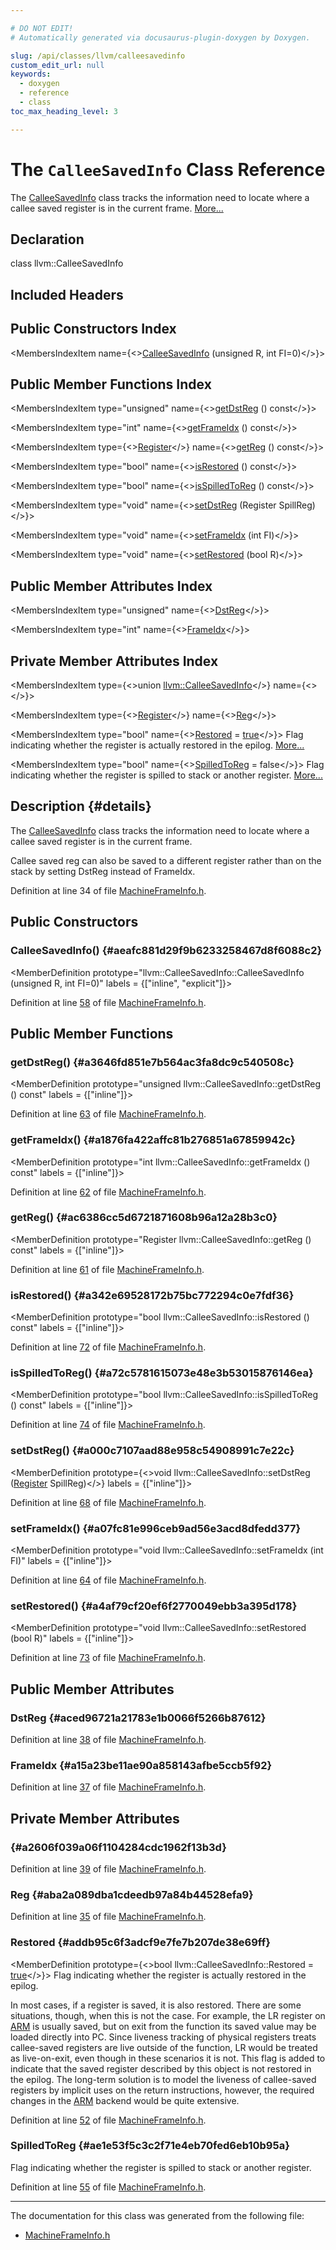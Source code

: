 ```yaml
---

# DO NOT EDIT!
# Automatically generated via docusaurus-plugin-doxygen by Doxygen.

slug: /api/classes/llvm/calleesavedinfo
custom_edit_url: null
keywords:
  - doxygen
  - reference
  - class
toc_max_heading_level: 3

---
```





# The `CalleeSavedInfo` Class Reference

<DoxygenPage pluginConfig={pluginConfig}>

The <a href="/docs/api/classes/llvm/calleesavedinfo">CalleeSavedInfo</a> class tracks the information need to locate where a callee saved register is in the current frame. <a href="#details">More...</a>

## Declaration

<CodeBlock>class llvm::CalleeSavedInfo</CodeBlock>

## Included Headers

<IncludesList>
<IncludesListItem
  filePath="llvm/CodeGen/MachineFrameInfo.h"
  permalink="/docs/api/files/include/include/llvm/include/llvm/codegen/machineframeinfo-h"
  isLocal="true" />
</IncludesList>

## Public Constructors Index

<MembersIndex>

<MembersIndexItem
  name={<><a href="#aeafc881d29f9b6233258467d8f6088c2">CalleeSavedInfo</a> (unsigned R, int FI=0)</>}>
</MembersIndexItem>

</MembersIndex>

## Public Member Functions Index

<MembersIndex>

<MembersIndexItem
  type="unsigned"
  name={<><a href="#a3646fd851e7b564ac3fa8dc9c540508c">getDstReg</a> () const</>}>
</MembersIndexItem>

<MembersIndexItem
  type="int"
  name={<><a href="#a1876fa422affc81b276851a67859942c">getFrameIdx</a> () const</>}>
</MembersIndexItem>

<MembersIndexItem
  type={<><a href="/docs/api/classes/llvm/register">Register</a></>}
  name={<><a href="#ac6386cc5d6721871608b96a12a28b3c0">getReg</a> () const</>}>
</MembersIndexItem>

<MembersIndexItem
  type="bool"
  name={<><a href="#a342e69528172b75bc772294c0e7fdf36">isRestored</a> () const</>}>
</MembersIndexItem>

<MembersIndexItem
  type="bool"
  name={<><a href="#a72c5781615073e48e3b53015876146ea">isSpilledToReg</a> () const</>}>
</MembersIndexItem>

<MembersIndexItem
  type="void"
  name={<><a href="#a000c7107aad88e958c54908991c7e22c">setDstReg</a> (Register SpillReg)</>}>
</MembersIndexItem>

<MembersIndexItem
  type="void"
  name={<><a href="#a07fc81e996ceb9ad56e3acd8dfedd377">setFrameIdx</a> (int FI)</>}>
</MembersIndexItem>

<MembersIndexItem
  type="void"
  name={<><a href="#a4af79cf20ef6f2770049ebb3a395d178">setRestored</a> (bool R)</>}>
</MembersIndexItem>

</MembersIndex>

## Public Member Attributes Index

<MembersIndex>

<MembersIndexItem
  type="unsigned"
  name={<><a href="#aced96721a21783e1b0066f5266b87612">DstReg</a></>}>
</MembersIndexItem>

<MembersIndexItem
  type="int"
  name={<><a href="#a15a23be11ae90a858143afbe5ccb5f92">FrameIdx</a></>}>
</MembersIndexItem>

</MembersIndex>

## Private Member Attributes Index

<MembersIndex>

<MembersIndexItem
  type={<>union <a href="/docs/api/classes/llvm/calleesavedinfo">llvm::CalleeSavedInfo</a></>}
  name={<><a href="#a2606f039a06f1104284cdc1962f13b3d"></a></>}>
</MembersIndexItem>

<MembersIndexItem
  type={<><a href="/docs/api/classes/llvm/register">Register</a></>}
  name={<><a href="#aba2a089dba1cdeedb97a84b44528efa9">Reg</a></>}>
</MembersIndexItem>

<MembersIndexItem
  type="bool"
  name={<><a href="#addb95c6f3adcf9e7fe7b207de38e69ff">Restored</a> = <a href="/docs/api/files/lib/lib/analysis/basicaliasanalysis-cpp/#af6d5cafbdfc5313e65d990120021a3ec">true</a></>}>
Flag indicating whether the register is actually restored in the epilog. <a href="#addb95c6f3adcf9e7fe7b207de38e69ff">More...</a>
</MembersIndexItem>

<MembersIndexItem
  type="bool"
  name={<><a href="#ae1e53f5c3c2f71e4eb70fed6eb10b95a">SpilledToReg</a> = false</>}>
Flag indicating whether the register is spilled to stack or another register. <a href="#ae1e53f5c3c2f71e4eb70fed6eb10b95a">More...</a>
</MembersIndexItem>

</MembersIndex>

## Description {#details}

The <a href="/docs/api/classes/llvm/calleesavedinfo">CalleeSavedInfo</a> class tracks the information need to locate where a callee saved register is in the current frame.

Callee saved reg can also be saved to a different register rather than on the stack by setting DstReg instead of FrameIdx.

Definition at line 34 of file <a href="/docs/api/files/include/include/llvm/include/llvm/codegen/machineframeinfo-h">MachineFrameInfo.h</a>.

<SectionDefinition>

## Public Constructors

### CalleeSavedInfo() {#aeafc881d29f9b6233258467d8f6088c2}

<MemberDefinition
  prototype="llvm::CalleeSavedInfo::CalleeSavedInfo (unsigned R, int FI=0)"
  labels = {["inline", "explicit"]}>

Definition at line <a href="/docs/api/files/include/include/llvm/include/llvm/codegen/machineframeinfo-h/#l00058">58</a> of file <a href="/docs/api/files/include/include/llvm/include/llvm/codegen/machineframeinfo-h">MachineFrameInfo.h</a>.
</MemberDefinition>

</SectionDefinition>

<SectionDefinition>

## Public Member Functions

### getDstReg() {#a3646fd851e7b564ac3fa8dc9c540508c}

<MemberDefinition
  prototype="unsigned llvm::CalleeSavedInfo::getDstReg () const"
  labels = {["inline"]}>

Definition at line <a href="/docs/api/files/include/include/llvm/include/llvm/codegen/machineframeinfo-h/#l00063">63</a> of file <a href="/docs/api/files/include/include/llvm/include/llvm/codegen/machineframeinfo-h">MachineFrameInfo.h</a>.
</MemberDefinition>

### getFrameIdx() {#a1876fa422affc81b276851a67859942c}

<MemberDefinition
  prototype="int llvm::CalleeSavedInfo::getFrameIdx () const"
  labels = {["inline"]}>

Definition at line <a href="/docs/api/files/include/include/llvm/include/llvm/codegen/machineframeinfo-h/#l00062">62</a> of file <a href="/docs/api/files/include/include/llvm/include/llvm/codegen/machineframeinfo-h">MachineFrameInfo.h</a>.
</MemberDefinition>

### getReg() {#ac6386cc5d6721871608b96a12a28b3c0}

<MemberDefinition
  prototype="Register llvm::CalleeSavedInfo::getReg () const"
  labels = {["inline"]}>

Definition at line <a href="/docs/api/files/include/include/llvm/include/llvm/codegen/machineframeinfo-h/#l00061">61</a> of file <a href="/docs/api/files/include/include/llvm/include/llvm/codegen/machineframeinfo-h">MachineFrameInfo.h</a>.
</MemberDefinition>

### isRestored() {#a342e69528172b75bc772294c0e7fdf36}

<MemberDefinition
  prototype="bool llvm::CalleeSavedInfo::isRestored () const"
  labels = {["inline"]}>

Definition at line <a href="/docs/api/files/include/include/llvm/include/llvm/codegen/machineframeinfo-h/#l00072">72</a> of file <a href="/docs/api/files/include/include/llvm/include/llvm/codegen/machineframeinfo-h">MachineFrameInfo.h</a>.
</MemberDefinition>

### isSpilledToReg() {#a72c5781615073e48e3b53015876146ea}

<MemberDefinition
  prototype="bool llvm::CalleeSavedInfo::isSpilledToReg () const"
  labels = {["inline"]}>

Definition at line <a href="/docs/api/files/include/include/llvm/include/llvm/codegen/machineframeinfo-h/#l00074">74</a> of file <a href="/docs/api/files/include/include/llvm/include/llvm/codegen/machineframeinfo-h">MachineFrameInfo.h</a>.
</MemberDefinition>

### setDstReg() {#a000c7107aad88e958c54908991c7e22c}

<MemberDefinition
  prototype={<>void llvm::CalleeSavedInfo::setDstReg (<a href="/docs/api/classes/llvm/register">Register</a> SpillReg)</>}
  labels = {["inline"]}>

Definition at line <a href="/docs/api/files/include/include/llvm/include/llvm/codegen/machineframeinfo-h/#l00068">68</a> of file <a href="/docs/api/files/include/include/llvm/include/llvm/codegen/machineframeinfo-h">MachineFrameInfo.h</a>.
</MemberDefinition>

### setFrameIdx() {#a07fc81e996ceb9ad56e3acd8dfedd377}

<MemberDefinition
  prototype="void llvm::CalleeSavedInfo::setFrameIdx (int FI)"
  labels = {["inline"]}>

Definition at line <a href="/docs/api/files/include/include/llvm/include/llvm/codegen/machineframeinfo-h/#l00064">64</a> of file <a href="/docs/api/files/include/include/llvm/include/llvm/codegen/machineframeinfo-h">MachineFrameInfo.h</a>.
</MemberDefinition>

### setRestored() {#a4af79cf20ef6f2770049ebb3a395d178}

<MemberDefinition
  prototype="void llvm::CalleeSavedInfo::setRestored (bool R)"
  labels = {["inline"]}>

Definition at line <a href="/docs/api/files/include/include/llvm/include/llvm/codegen/machineframeinfo-h/#l00073">73</a> of file <a href="/docs/api/files/include/include/llvm/include/llvm/codegen/machineframeinfo-h">MachineFrameInfo.h</a>.
</MemberDefinition>

</SectionDefinition>

<SectionDefinition>

## Public Member Attributes

### DstReg {#aced96721a21783e1b0066f5266b87612}

<MemberDefinition
  prototype="unsigned llvm::CalleeSavedInfo::DstReg">

Definition at line <a href="/docs/api/files/include/include/llvm/include/llvm/codegen/machineframeinfo-h/#l00038">38</a> of file <a href="/docs/api/files/include/include/llvm/include/llvm/codegen/machineframeinfo-h">MachineFrameInfo.h</a>.
</MemberDefinition>

### FrameIdx {#a15a23be11ae90a858143afbe5ccb5f92}

<MemberDefinition
  prototype="int llvm::CalleeSavedInfo::FrameIdx">

Definition at line <a href="/docs/api/files/include/include/llvm/include/llvm/codegen/machineframeinfo-h/#l00037">37</a> of file <a href="/docs/api/files/include/include/llvm/include/llvm/codegen/machineframeinfo-h">MachineFrameInfo.h</a>.
</MemberDefinition>

</SectionDefinition>

<SectionDefinition>

## Private Member Attributes

###  {#a2606f039a06f1104284cdc1962f13b3d}

<MemberDefinition
  prototype="union llvm::CalleeSavedInfo llvm::CalleeSavedInfo">

Definition at line <a href="/docs/api/files/include/include/llvm/include/llvm/codegen/machineframeinfo-h/#l00039">39</a> of file <a href="/docs/api/files/include/include/llvm/include/llvm/codegen/machineframeinfo-h">MachineFrameInfo.h</a>.
</MemberDefinition>

### Reg {#aba2a089dba1cdeedb97a84b44528efa9}

<MemberDefinition
  prototype="Register llvm::CalleeSavedInfo::Reg">

Definition at line <a href="/docs/api/files/include/include/llvm/include/llvm/codegen/machineframeinfo-h/#l00035">35</a> of file <a href="/docs/api/files/include/include/llvm/include/llvm/codegen/machineframeinfo-h">MachineFrameInfo.h</a>.
</MemberDefinition>

### Restored {#addb95c6f3adcf9e7fe7b207de38e69ff}

<MemberDefinition
  prototype={<>bool llvm::CalleeSavedInfo::Restored = <a href="/docs/api/files/lib/lib/analysis/basicaliasanalysis-cpp/#af6d5cafbdfc5313e65d990120021a3ec">true</a></>}>
Flag indicating whether the register is actually restored in the epilog.

In most cases, if a register is saved, it is also restored. There are some situations, though, when this is not the case. For example, the LR register on <a href="/docs/api/namespaces/llvm/arm">ARM</a> is usually saved, but on exit from the function its saved value may be loaded directly into PC. Since liveness tracking of physical registers treats callee-saved registers are live outside of the function, LR would be treated as live-on-exit, even though in these scenarios it is not. This flag is added to indicate that the saved register described by this object is not restored in the epilog. The long-term solution is to model the liveness of callee-saved registers by implicit uses on the return instructions, however, the required changes in the <a href="/docs/api/namespaces/llvm/arm">ARM</a> backend would be quite extensive.

Definition at line <a href="/docs/api/files/include/include/llvm/include/llvm/codegen/machineframeinfo-h/#l00052">52</a> of file <a href="/docs/api/files/include/include/llvm/include/llvm/codegen/machineframeinfo-h">MachineFrameInfo.h</a>.
</MemberDefinition>

### SpilledToReg {#ae1e53f5c3c2f71e4eb70fed6eb10b95a}

<MemberDefinition
  prototype="bool llvm::CalleeSavedInfo::SpilledToReg = false">
Flag indicating whether the register is spilled to stack or another register.

Definition at line <a href="/docs/api/files/include/include/llvm/include/llvm/codegen/machineframeinfo-h/#l00055">55</a> of file <a href="/docs/api/files/include/include/llvm/include/llvm/codegen/machineframeinfo-h">MachineFrameInfo.h</a>.
</MemberDefinition>

</SectionDefinition>

<hr/>

The documentation for this class was generated from the following file:

<ul>
<li><a href="/docs/api/files/include/include/llvm/include/llvm/codegen/machineframeinfo-h">MachineFrameInfo.h</a></li>
</ul>

</DoxygenPage>
